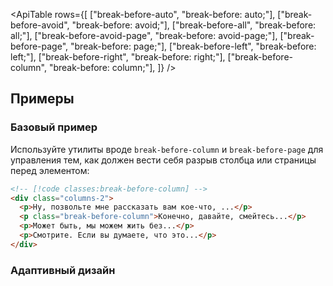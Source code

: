 

<ApiTable
  rows={[
    ["break-before-auto", "break-before: auto;"],
    ["break-before-avoid", "break-before: avoid;"],
    ["break-before-all", "break-before: all;"],
    ["break-before-avoid-page", "break-before: avoid-page;"],
    ["break-before-page", "break-before: page;"],
    ["break-before-left", "break-before: left;"],
    ["break-before-right", "break-before: right;"],
    ["break-before-column", "break-before: column;"],
  ]}
/>

## Примеры

### Базовый пример

Используйте утилиты вроде `break-before-column` и `break-before-page` для управления тем, как должен вести себя разрыв столбца или страницы перед элементом:

```html
<!-- [!code classes:break-before-column] -->
<div class="columns-2">
  <p>Ну, позвольте мне рассказать вам кое-что, ...</p>
  <p class="break-before-column">Конечно, давайте, смейтесь...</p>
  <p>Может быть, мы можем жить без...</p>
  <p>Смотрите. Если вы думаете, что это...</p>
</div>
```

### Адаптивный дизайн

<ResponsiveDesign property="break-before" defaultClass="break-before-column" featuredClass="break-before-auto" />
